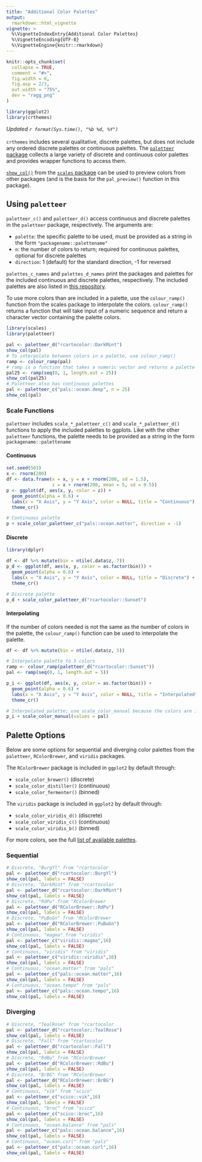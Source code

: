 ```yaml
---
title: "Additional Color Palettes"
output: 
  rmarkdown::html_vignette
vignette: >
  %\VignetteIndexEntry{Additional Color Palettes}
  %\VignetteEncoding{UTF-8}
  %\VignetteEngine{knitr::rmarkdown}
---
```


```r
knitr::opts_chunk$set(
  collapse = TRUE,
  comment = "#>",
  fig.width = 6,
  fig.asp = 2/3,
  out.width = "75%",
  dev = "ragg_png"
)
```

```r
library(ggplot2)
library(crthemes)
```

*Updated `r format(Sys.time(), "%b %d, %Y")`*
\
\
`crthemes` includes several qualitative, discrete palettes, but does not include any ordered discrete palettes or continuous palettes. The [`paletteer` package](https://emilhvitfeldt.github.io/paletteer/) collects a large variety of discrete and continuous color palettes and provides wrapper functions to access them. 

[`show_col()`](https://scales.r-lib.org/reference/show_col.html) from the [`scales` package](https://scales.r-lib.org/index.html) can be used to preview colors from other packages (and is the basis for the `pal_preview()` function in this package).

## Using `paletteer`

`paletteer_c()` and `paletteer_d()` access continuous and discrete palettes in the `paletteer` package, respectively. The arguments are:

* `palette`: the specific palette to be used, must be provided as a string in the form `"packagename::palettename"`
* `n`: the number of colors to return; required for continuous palettes, optional for discrete palettes
* `direction`: 1 (default) for the standard direction, -1 for reversed

`palettes_c_names` and `palettes_d_names` print the packages and palettes for the included continuous and discrete palettes, respectively. The included palettes are also listed in [this repository](https://github.com/EmilHvitfeldt/r-color-palettes).

To use more colors than are included in a palette, use the `colour_ramp()` function from the scales package to interpolate the colors. `colour_ramp()` returns a function that will take input of a numeric sequence and return a character vector containing the palette colors. 

```r
library(scales)
library(paletteer)

pal <- paletteer_d("rcartocolor::DarkMint")
show_col(pal)
# To interpolate between colors in a palette, use colour_ramp()
ramp <- colour_ramp(pal)
# ramp is a function that takes a numeric vector and returns a palette
pal25 <- ramp(seq(0, 1, length.out = 25))
show_col(pal25)
# Paletteer also has continuous palettes
pal <- paletteer_c("pals::ocean.deep", n = 25)
show_col(pal)
```

### Scale Functions

`paletteer` includes `scale_*_paletteer_c()` and `scale_*_paletteer_d()` functions to apply the included palettes to ggplots. Like with the other `paletteer` functions, the palette needs to be provided as a string in the form `packagename::palettename`

#### Continuous

```r
set.seed(503)
x <- rnorm(200)
df <- data.frame(x = x, y = x + rnorm(200, sd = 1.5), 
                 z = x + rnorm(200, mean = 5, sd = 0.5))
p <- ggplot(df, aes(x, y, color = z)) +
  geom_point(alpha = 0.6) +
  labs(x = "X Axis", y = "Y Axis", color = NULL, title = "Continuous") +
  theme_cr()

# Continuous palette
p + scale_color_paletteer_c("pals::ocean.matter", direction = -1)
```

#### Discrete

```r
library(dplyr)

df <- df %>% mutate(bin = ntile(.data$z, 7))
p_d <- ggplot(df, aes(x, y, color = as.factor(bin))) +
  geom_point(alpha = 0.6) +
  labs(x = "X Axis", y = "Y Axis", color = NULL, title = "Discrete") +
  theme_cr()

# Discrete palette
p_d + scale_color_paletteer_d("rcartocolor::Sunset")
```

#### Interpolating

If the number of colors needed is not the same as the number of colors in the palette, the `colour_ramp()` function can be used to interpolate the palette. 

```r
df <- df %>% mutate(bin = ntile(.data$z, 5))

# Interpolate palette to 5 colors
ramp <- colour_ramp(paletteer_d("rcartocolor::Sunset"))
pal <- ramp(seq(0, 1, length.out = 5))

p_i <- ggplot(df, aes(x, y, color = as.factor(bin))) +
  geom_point(alpha = 0.6) +
  labs(x = "X Axis", y = "Y Axis", color = NULL, title = "Interpolated") +
  theme_cr()

# Interpolated palette; use scale_color_manual because the colors are in a variable
p_i + scale_color_manual(values = pal)
```

## Palette Options

Below are some options for sequential and diverging color palettes from the `paletteer`, `RColorBrewer`, and `viridis` packages. 

The `RColorBrewer` package is included in `ggplot2` by default through:

* `scale_color_brewer()` (discrete)
* `scale_color_distiller()` (continuous)
* `scale_color_fermenter()` (binned)

The `viridis` package is included in `ggplot2` by default through: 

* `scale_color_viridis_d()` (discrete)
* `scale_color_viridis_c()` (continuous)
* `scale_color_viridis_b()` (binned)

For more colors, see the full [list of available palettes](https://github.com/EmilHvitfeldt/r-color-palettes).

### Sequential

```r
# Discrete, "BurgYl" from "rcartocolor
pal <- paletteer_d("rcartocolor::BurgYl")
show_col(pal, labels = FALSE)
# Discrete, "DarkMint" from "rcartocolor
pal <- paletteer_d("rcartocolor::DarkMint")
show_col(pal, labels = FALSE)
# Discrete, "RdPu" from "RColorBrewer
pal <- paletteer_d("RColorBrewer::RdPu")
show_col(pal, labels = FALSE)
# Discrete, "PuBuGn" from "RColorBrewer
pal <- paletteer_d("RColorBrewer::PuBuGn")
show_col(pal, labels = FALSE)
# Continuous, "magma" from "viridis"
pal <- paletteer_c("viridis::magma",16)
show_col(pal, labels = FALSE)
# Continuous, "viridis" from "viridis"
pal <- paletteer_c("viridis::viridis",16)
show_col(pal, labels = FALSE)
# Continuous, "ocean.matter" from "pals"
pal <- paletteer_c("pals::ocean.matter",16)
show_col(pal, labels = FALSE)
# Continuous, "ocean.tempo" from "pals"
pal <- paletteer_c("pals::ocean.tempo",16)
show_col(pal, labels = FALSE)
```

### Diverging

```r
# Discrete, "TealRose" from "rcartocolor
pal <- paletteer_d("rcartocolor::TealRose")
show_col(pal, labels = FALSE)
# Discrete, "Fall" from "rcartocolor
pal <- paletteer_d("rcartocolor::Fall")
show_col(pal, labels = FALSE)
# Discrete, "RdBu" from "RColorBrewer
pal <- paletteer_d("RColorBrewer::RdBu")
show_col(pal, labels = FALSE)
# Discrete, "BrBG" from "RColorBrewer
pal <- paletteer_d("RColorBrewer::BrBG")
show_col(pal, labels = FALSE)
# Continuous, "vik" from "scico"
pal <- paletteer_c("scico::vik",16)
show_col(pal, labels = FALSE)
# Continuous, "broc" from "scico"
pal <- paletteer_c("scico::broc",16)
show_col(pal, labels = FALSE)
# Continuous, "ocean.balance" from "pals"
pal <- paletteer_c("pals::ocean.balance",16)
show_col(pal, labels = FALSE)
# Continuous, "ocean.curl" from "pals"
pal <- paletteer_c("pals::ocean.curl",16)
show_col(pal, labels = FALSE)
```
